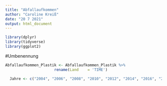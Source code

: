 ```yaml
---
title: "Abfallaufkommen"
author: "Caroline Kreiß"
date: "20 7 2021"
output: html_document
---
```



```r
library(dplyr)
library(tidyverse)
library(ggplot2)
```

#Umbenennung
```r

Abfallaufkommen_Plastik <- Abfallaufkommen_Plastik %>%
                      rename(Land    = 'TIME')


```

```r
  Jahre <- c("2004", "2006", "2008", "2010", "2012", "2014", "2016", "2018")
  
```

